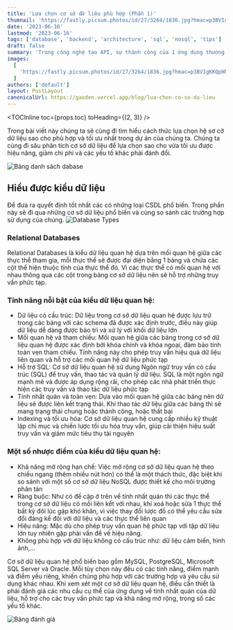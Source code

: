 ```yaml
---
title: 'Lựa chọn cơ sở dữ liệu phù hợp (Phần 1)'
thumnail: 'https://fastly.picsum.photos/id/27/3264/1836.jpg?hmac=p3BVIgKKQpHhfGRRCbsi2MCAzw8mWBCayBsKxxtWO8g'
date: '2023-06-16'
lastmod: '2023-06-16'
tags: ['database', 'backend', 'architecture', 'sql', 'nosql', 'tips']
draft: false
summary: 'Trong công nghệ tạo API, sự thành công của 1 ứng dụng thường phụ thuộc vào việc lựa chọn cơ sở dữ liệu đúng đắn. Việc đối mặt với nhiều công nghệ bắt buộc lập trình viên phải có sự lựa chọn cơ sở dữ liệu tốt nhất dựa trên những yêu cầu đã có'
images:
  [
    'https://fastly.picsum.photos/id/27/3264/1836.jpg?hmac=p3BVIgKKQpHhfGRRCbsi2MCAzw8mWBCayBsKxxtWO8g',
  ]
authors: ['default']
layout: PostLayout
canonicalUrl: https://gaoden.vercel.app/blog/lua-chon-co-so-du-lieu
---
```


<TOCInline toc={props.toc} toHeading={(2, 3)} />

Trong bài viết này chúng ta sẽ cùng đi tìm hiểu cách thức lựa chọn hệ sơ cở dữ liệu sao cho phù hợp và tối ưu nhất trong dự án của chúng ta. Chúng ta cùng đi sâu phân tích cơ sở dữ liệu để lựa chọn sao cho vừa tối ưu được hiệu năng, giảm chi phí và các yếu tố khác phải đánh đổi.

![Bảng danh sách dabase](https://hksbjaideaoctdqnkzug.supabase.co/storage/v1/object/public/affiliate/cource/database_selection.jpeg)

## Hiểu được kiểu dữ liệu

Để đưa ra quyết định tốt nhất các có những loại CSDL phổ biến. Trong phần này sẽ đi qua những cơ sở dữ liệu phổ biến và cùng so sánh các trường hợp sử dụng của chúng.
![Database Types](https://hksbjaideaoctdqnkzug.supabase.co/storage/v1/object/public/affiliate/cource/Screen%20Shot%202023-06-16%20at%2014.04.03.png)

### Relational Databases

Relational Databases là kiểu dữ liệu quan hệ dựa trên mối quan hệ giữa các thực thể tham gia, mỗi thực thể sẽ được đại diện bằng 1 bảng và chứa các cột thể hiện thuộc tính của thực thể đó.
Vì các thực thể có mối quan hệ với nhau thông qua các cột trong bảng cơ sở dữ liệu nên sẽ hỗ trợ những truy vấn phức tạp.

### Tính năng nỗi bật của kiểu dữ liệu quan hệ:

- Dữ liệu có cấu trúc: Dữ liệu trong cơ sở dữ liệu quan hệ được lưu trữ trong các bảng với các schema đã được xác định trước, điều này giúp dữ liệu dễ dàng được bảo trì và xử lý với khối dữ liệu lớn
- Mối quan hệ và tham chiếu: Mối quan hệ giữa các bảng trong cơ sở dữ liệu quan hệ được xác định bởi khóa chính và khóa ngoại, đảm bảo tính toàn vẹn tham chiếu. Tính năng này cho phép truy vấn hiệu quả dữ liệu liên quan và hỗ trợ các mối quan hệ dữ liệu phức tạp
- Hỗ trợ SQL: Cơ sở dữ liệu quan hệ sử dụng Ngôn ngữ truy vấn có cấu trúc (SQL) để truy vấn, thao tác và quản lý dữ liệu. SQL là một ngôn ngữ mạnh mẽ và được áp dụng rộng rãi, cho phép các nhà phát triển thực hiện các truy vấn và thao tác dữ liệu phức tạp
- Tính nhất quán và toàn vẹn: Dựa vào mối quan hệ giữa các bảng nên dữ liệu sẽ được liên kết trạng thái. Khi thao tác dữ liệu giữa các bảng thì sẽ mang trạng thái chung hoặc thành công, hoặc thất bại
- Indexing và tối ưu hóa: Cơ sở dữ liệu quan hệ cung cấp nhiều kỹ thuật lập chỉ mục và chiến lược tối ưu hóa truy vấn, giúp cải thiện hiệu suất truy vấn và giảm mức tiêu thụ tài nguyên

### Một số nhược điểm của kiểu dữ liệu quan hệ:

- Khả năng mở rộng hạn chế: Việc mở rộng cơ sở dữ liệu quan hệ theo chiều ngang (thêm nhiều nút hơn) có thể là một thách thức, đặc biệt khi so sánh với một số cơ sở dữ liệu NoSQL được thiết kế cho môi trường phân tán
- Ràng buộc: Như có đề cập ở trên về tính nhất quán thì các thực thể trong cơ sở dữ liệu có mối liên kết với nhau, khi xoá hoặc sửa 1 thực thể bất kỳ đôi lúc gặp khó khăn, vì việc thay đổi lược đồ có thể yêu cầu sửa đổi đáng kể đối với dữ liệu và các thực thể liên quan
- Hiệu năng: Mặc dù cho phép truy vấn quan hệ phức tạp với tập dữ liệu lớn tuy nhiên gặp phải vấn đề về hiệu năng.
- Không phù hợp với dữ liệu không có cấu trúc như: dữ liệu cảm biến, hình ảnh,...

Cơ sở dữ liệu quan hệ phổ biến bao gồm MySQL, PostgreSQL, Microsoft SQL Server và Oracle. Mỗi tùy chọn này đều có các tính năng, điểm mạnh và điểm yếu riêng, khiến chúng phù hợp với các trường hợp và yêu cầu sử dụng khác nhau. Khi xem xét một cơ sở dữ liệu quan hệ, điều cần thiết là phải đánh giá các nhu cầu cụ thể của ứng dụng về tính nhất quán của dữ liệu, hỗ trợ cho các truy vấn phức tạp và khả năng mở rộng, trong số các yếu tố khác.

![Bảng đánh giá](https://hksbjaideaoctdqnkzug.supabase.co/storage/v1/object/public/affiliate/cource/Screen%20Shot%202023-06-16%20at%2014.25.29.png)
